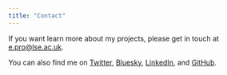 ```yaml
---
title: "Contact"
---
```


If you want learn more about my projects, please get in touch at [e.pro\@lse.ac.uk](mailto:e.pro@lse.ac.uk).

You can also find me on [Twitter](https://twitter.com/elenapro0){target="_blank"}, [Bluesky](https://bsky.app/profile/elenapro.bsky.social){target="_blank"}, [LinkedIn](https://www.linkedin.com/in/elena-pro-69a9a41a1/){target="_blank"}, and [GitHub](https://github.com/elena-pr){target="_blank"}.
